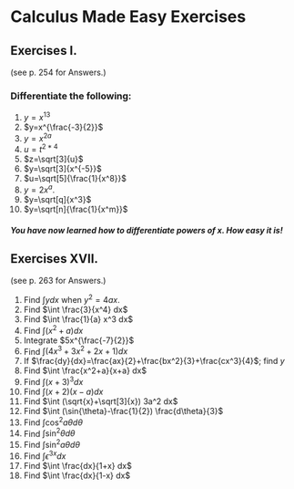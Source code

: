 Calculus Made Easy Exercises
============



## Exercises I.
(see p. 254 for Answers.)

### Differentiate the following:
1. $y=x^{13}$
2. $y=x^{\frac{-3}{2}}$
3. $y=x^{2a}$
4. $u=t^{2*4}$
5. $z=\sqrt[3]{u}$
6. $y=\sqrt[3]{x^{-5}}$
7. $u=\sqrt[5]{\frac{1}{x^8}}$
8. $y=2x^a$.
9. $y=\sqrt[q]{x^3}$
10. $y=\sqrt[n]{\frac{1}{x^m}}$

#### *You have now learned how to differentiate powers of x. How easy it is!*


## Exercises XVII.
(see p. 263 for Answers.)

1. Find $\int y dx$ when $y^2 = 4 a x$.
2. Find $\int \frac{3}{x^4} dx$
3. Find $\int \frac{1}{a} x^3 dx$
4. Find $\int (x^2+a) dx$
5. Integrate $5x^{\frac{-7}{2}}$
6. Find $\int (4x^3+3x^2+2x+1) dx$
7. If $\frac{dy}{dx}=\frac{ax}{2}+\frac{bx^2}{3}+\frac{cx^3}{4}$; find $y$
8. Find $\int \frac{x^2+a}{x+a} dx$
9. Find $\int (x+3)^3 dx$
10. Find $\int (x+2) (x-a) dx$
11. Find $\int (\sqrt{x}+\sqrt[3]{x}) 3a^2 dx$
12. Find $\int (\sin{\theta}-\frac{1}{2}) \frac{d\theta}{3}$
13. Find $\int \cos^2{a\theta} d\theta$
14. Find $\int \sin^2{\theta} d\theta$
15. Find $\int \sin^2{a\theta} d\theta$
16. Find $\int \epsilon^{3x} dx$
17. Find $\int \frac{dx}{1+x} dx$
18. Find $\int \frac{dx}{1-x} dx$
